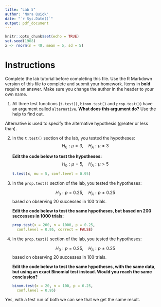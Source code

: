 ```yaml
---
title: "Lab 5"
author: "Nora Quick"
date: "`r Sys.Date()`"
output: pdf_document
---
```


```r
knitr::opts_chunk$set(echo = TRUE)
set.seed(1908) 
x <- rnorm(n = 40, mean = 5, sd = 5) 
```

# Instructions

Complete the lab tutorial before completing this file.  Use the R Markdown version of this file to complete and submit your homework.  Items in **bold** require an answer. Make sure you change the author in the header to your own name. 

1.  All three test functions (`t.test()`, `binom.test()` and `prop.test()`) have an argument called `alternative`. **What does this argument do?** Use the help to find out.

Alternative is used to specify the alternative hypothesis (greater or less than).

2.  In the `t.test()` section of the lab, you tested the hypotheses:
    $$
    H_{0}: \mu = 3, \quad H_{A}: \mu \neq 3 
    $$
    
    **Edit the code below to test the hypotheses:**
    $$
    H_{0}: \mu = 5, \quad H_{A}: \mu > 5 
    $$
    
    ```r
    t.test(x, mu = 5, conf.level = 0.95)
    ```


3. In the `prop.test()` section of the lab, you tested the hypotheses:
    
    $$ 
    H_{0}: p = 0.25, \quad H_{A}: p \neq 0.25 
    $$
    based on observing 20 successes in 100 trials.
    
    **Edit the code below to test the same hypotheses, but based 
    on 200 successes in 1000 trials:**
    
    ```r
    prop.test(x = 200, n = 1000, p = 0.25, 
      conf.level = 0.95, correct = FALSE)
    ```

4.  In the `prop.test()` section of the lab, you tested the hypotheses:
    
    $$ 
    H_{0}: p = 0.25, \quad H_{A}: p \neq 0.25 
    $$
    based on observing 20 successes in 100 trials.
    
    **Edit the code below to test the same hypotheses, with the same data,  but using an exact Binomial test instead. Would you reach the same conclusion?**

    ```r
    binom.test(x = 20, n = 100, p = 0.25, 
      conf.level = 0.95)
    ```

Yes, with a test run of both we can see that we get the same result.